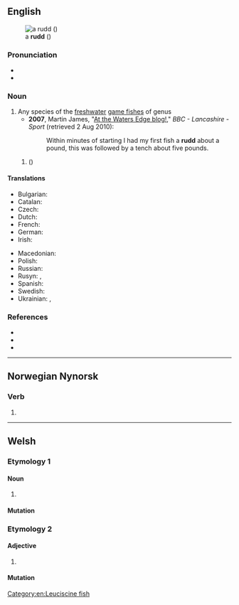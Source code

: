 {{also|Rudd}}
==English==
[[Image:ScardiniusErythropthalmusXBlikkaBjoerkna.JPG|thumb|a '''rudd''' (''{{l|mul|Scardinius erythrophthalmus}}'')]]

===Pronunciation===
* {{IPA|en|/ɹʌd/}}
* {{rhymes|en|ʌd|s=1}}

===Noun===
{{en-noun|s|rudd}}

# Any species of the [[freshwater]] [[game fish]]es of genus {{taxlink|Scardinius|genus|ver=190209}}
#* '''2007''', Martin James, "[http://www.bbc.co.uk/lancashire/content/articles/2007/06/15/fishing_martin_james_2007_season.shtml At the Waters Edge blog!]," ''BBC - Lancashire - Sport'' (retrieved 2 Aug 2010):
#*: Within minutes of starting I had my first fish a '''rudd''' about a pound, this was followed by a tench about five pounds.
## {{vern|common rudd}} (''{{l|mul|Scardinius erythrophthalmus}}'')

====Translations====
{{trans-top|fish of genus ''Scardinius''}}
{{trans-mid}}
{{trans-bottom}}

{{trans-top|fish ''Scardinius erythrophthalmus''}}
* Bulgarian: {{t|bg|червеноперка|f}}
* Catalan: {{t|ca|gardí|m}}
* Czech: {{t|cs|perlín|m}}
* Dutch: {{t+|nl|rietvoorn|m}}
* French: {{t+|fr|rotengle|m}}
* German: {{t+|de|Rotfeder|f}}
* Irish: {{t|ga|ruán|m}}
{{trans-mid}}
* Macedonian: {{t|mk|црвеноперка|f|sc=Cyrl}}
* Polish: {{t+|pl|wzdręga|f}}
* Russian: {{t+|ru|краснопёрка|f}}
* Rusyn: {{t|rue|бо́чіця|f}}, {{t|rue|червленоо́чіця|f}}
* Spanish: {{t+|es|gardí|m}}
* Swedish: {{t+|sv|sarv|c}}
* Ukrainian: {{t|uk|краснопі́рка|f}}, {{t|uk|червонопі́рка|f}}
{{trans-bottom}}

===References===
* {{pedia}}
* {{specieslite|i=1|Scardinius erythrophthalmus}}
* {{comcatlite|i=1|Scardinius erythrophthalmus}}

[[Category:en:Leuciscine fish]]

----

==Norwegian Nynorsk==

===Verb===
{{head|nn|verb form}}

# {{inflection of|nn|rydja||past|part}}

----

==Welsh==

===Etymology 1===

====Noun====
{{head|cy|mutated noun}}

# {{soft mutation of|cy|grudd}}

====Mutation====
{{cy-mut|grudd}}

===Etymology 2===

====Adjective====
{{head|cy|mutated adjective}}

# {{soft mutation of|cy|rhudd}}

====Mutation====
{{cy-mut|rhudd}}
